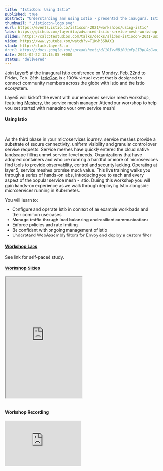 ```yaml
---
title: "IstioCon: Using Istio"
published: true
abstract: "Understanding and using Istio - presented the inaugural IstioCon 2021"
thumbnail: "./istiocon-logo.svg"
eurl: https://events.istio.io/istiocon-2021/workshops/using-istio/
labs: https://github.com/layer5io/advanced-istio-service-mesh-workshop
slides: https://calcotestudios.com/talks/decks/slides-istiocon-2021-using-istio.html
video: https://www.youtube.com/watch?v=T1Kwh3SRAXQ
slack: http://slack.layer5.io
#rurl: https://docs.google.com/spreadsheets/d/10IvvNBiRUimFy2IDpLGzGwuiiVl3vFstN7Bx8fJDB0c/edit?usp=sharing
date: 2021-02-22 12:15:05 +0000
status: "delivered"
---
```


Join Layer5 at the inaugural Istio conference on Monday, Feb. 22nd to Friday, Feb. 26th. <a href="https://events.istio.io/istiocon-2021/about/">IstioCon</a> is a 100% virtual event that is designed to connect community members across the globe with Istio and the Istio ecosystem.

Layer5 will kickoff the event with our renowned service mesh workshop, featuring <a href="/meshery">Meshery</a>, the service mesh manager. Attend our workshop to help you get started with managing your own service mesh!

<h4>Using Istio</h4>
<br />
<p>
  As the third phase in your microservices journey, service meshes provide a
  substrate of secure connectivity, uniform visibility and granular control over
  service requests. Service meshes have quickly entered the cloud native
  landscape filling unmet service-level needs. Organizations that have adopted
  containers and who are running a handful or more of microservices find tools
  to provide observability, control and security lacking. Operating at layer 5,
  service meshes promise much value. This live training walks you through a
  series of hands-on labs, introducing you to each and every aspect of the
  popular service mesh - Istio. During this workshop you will gain hands-on
  experience as we walk through deploying Istio alongside microservices running
  in Kubernetes.
</p>
You will learn to:

<ul>
  <li>
    Configure and operate Istio in context of an example workloads and their
    common use cases
  </li>
  <li>Manage traffic through load balancing and resilient communications</li>
  <li>Enforce policies and rate limiting</li>
  <li>Be confident with ongoing management of Istio</li>
  <li>Understand WebAssembly filters for Envoy and deploy a custom filter</li>
</ul>
<h4 style={{marginBottom: "1.25rem"}}>
  <a href="https://github.com/layer5io/advanced-istio-service-mesh-workshop">
    Workshop Labs
  </a>
</h4>

See link for self-paced study.

<h4 style={{marginBottom: "1.25rem"}}>
  <a href="https://calcotestudios.com/talks/decks/slides-istiocon-2021-using-istio.html">
    Workshop Slides
  </a>
</h4>

<iframe
  width="50%"
  height="400px;"
  src="https://calcotestudios.com/talks/decks/slides-istiocon-2021-using-istio.html"
  loading="lazy"
></iframe>
<br />
<br />
<h4 style={{marginBottom: "1.25rem"}}>Workshop Recording</h4>

<iframe
  width="50%"
  src="https://www.youtube.com/embed/T1Kwh3SRAXQ"
  loading="lazy"
  frameBorder="0"
  allow="accelerometer; autoplay; clipboard-write; encrypted-media; gyroscope; picture-in-picture"
  style={{minHeight: "315px", minWidth: "280px", margin: "auto", textAlign: "center"}}
  allowFullScreen
></iframe>
<br />
<br />
